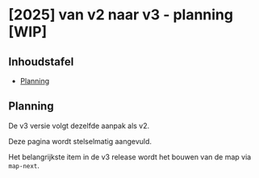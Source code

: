 
<Meta title="Planning/[2025] van v2 naar v3 - planning [WIP]" />

# [2025] van v2 naar v3 - planning [WIP]

## Inhoudstafel

- [Planning](#planning)

## Planning

De v3 versie volgt dezelfde aanpak als v2.

Deze pagina wordt stelselmatig aangevuld.

Het belangrijkste item in de v3 release wordt het bouwen van de map via `map-next`.
